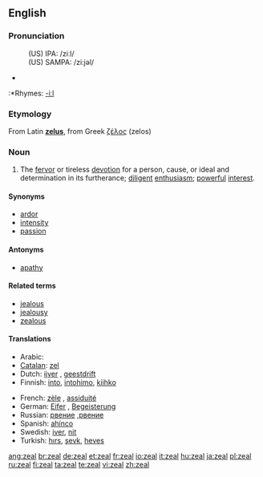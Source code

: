 ==English==

===Pronunciation===
:(US) IPA: /ziːl/
:(US) SAMPA: /zi:jəl/
*{{audio|en-us-zeal.ogg|Audio (US)}}
:*Rhymes: [[Rhymes:English:-iːl|-iːl]]

===Etymology===
From Latin '''[[zelus]]''', from Greek [[ζέλος]] (zelos)

===Noun===
{{en-noun|-}}

# The [[fervor]] or tireless [[devotion]] for a person, cause, or ideal and determination in its furtherance; [[diligent]] [[enthusiasm]]; [[powerful]] [[interest]].

====Synonyms====
*[[ardor]]
*[[intensity]]
*[[passion]]

====Antonyms====
*[[apathy]]

====Related terms====
*[[jealous]]
*[[jealousy]]
*[[zealous]]

====Translations====
{{top}}
*Arabic: {{ARchar|[[حماس]]}}
*[[Catalan]]: [[zel]] {{m}}
*Dutch: [[ijver]] {{m}}, [[geestdrift]] {{m}}
*Finnish: [[into#Finnish|into]], [[intohimo]], [[kiihko]]
{{mid}}
*French: [[zèle]] {{m}}, [[assiduité]] {{f}}
*German: [[Eifer]] {{m}}, [[Begeisterung]] {{f}}
*Russian: [[рвение]] {{m}},[[рвение]] {{f}}
*Spanish: [[ahínco]] {{m}}
*Swedish: [[iver#Swedish|iver]], [[nit]] {{c}}
*Turkish: [[hırs]], [[şevk]], [[heves]]
{{bottom}}

[[ang:zeal]]
[[br:zeal]]
[[de:zeal]]
[[et:zeal]]
[[fr:zeal]]
[[io:zeal]]
[[it:zeal]]
[[hu:zeal]]
[[ja:zeal]]
[[pl:zeal]]
[[ru:zeal]]
[[fi:zeal]]
[[ta:zeal]]
[[te:zeal]]
[[vi:zeal]]
[[zh:zeal]]